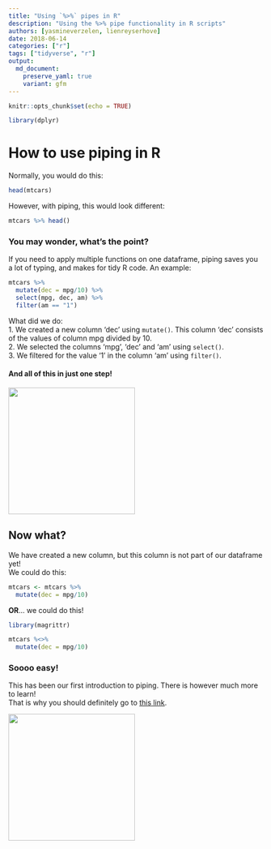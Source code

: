 ```yaml
---
title: "Using `%>%` pipes in R"
description: "Using the %>% pipe functionality in R scripts"
authors: [yasmineverzelen, lienreyserhove]
date: 2018-06-14
categories: ["r"]
tags: ["tidyverse", "r"]
output: 
  md_document:
    preserve_yaml: true
    variant: gfm
---
```


```r
knitr::opts_chunk$set(echo = TRUE)
```

```r
library(dplyr)
```

# How to use piping in R

Normally, you would do this:
```r
head(mtcars)
```

However, with piping, this would look different:
```r
mtcars %>% head()
```

### You may wonder, what's the point?

If you need to apply multiple functions on one dataframe, piping saves you a lot of typing, and makes for tidy R code. An example:
```r
mtcars %>% 
  mutate(dec = mpg/10) %>%
  select(mpg, dec, am) %>%
  filter(am == "1")
```

What did we do:  
 1. We created a new column 'dec' using `mutate()`. This column 'dec' consists of the values of column mpg divided by 10.  
 2. We selected the columns 'mpg', 'dec' and 'am' using `select()`.  
 3. We filtered for the value '1' in the column 'am' using `filter()`.  
 
#### And all of this in **just one step**!

![](images/chiphooray.png){width=250px}

## Now what?

We have created a new column, but this column is not part of our dataframe yet!  
We could do this:
```r
mtcars <- mtcars %>% 
  mutate(dec = mpg/10)
```

**OR**... we could do this!
```r
library(magrittr)

mtcars %<>% 
  mutate(dec = mpg/10)
```

### Soooo easy!  

This has been our first introduction to piping. There is however much more to learn!  
That is why you should definitely go to [this link](https://www.datacamp.com/community/tutorials/pipe-r-tutorial).

![](images/hooraypenguin.jpg){width=250px}

